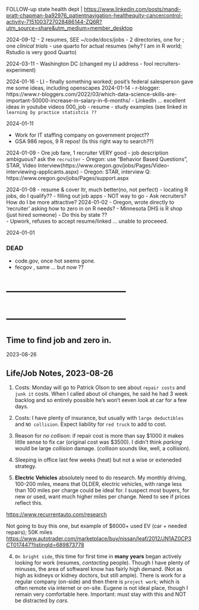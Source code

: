 FOLLOW-up
state health dept | 
<https://www.linkedin.com/posts/mandi-pratt-chapman-ba92976_patientnavigation-healthequity-cancercontrol-activity-7151003727028486144-ZQ6R?utm_source=share&utm_medium=member_desktop>

2024-09-12
- 2 resumes, SEE  ~/code/docs/jobs
	- 2 directories, one for ; one *clinical trials*
- use quarto for actual resumes  (why? I am in R world; Rstudio is very good Quarto)

2024-03-11
-  Washington DC (changed my LI address - fool recruiters-   experiment)

2024-01-16
-  LI - finally something worked;  posit's federal salesperson gave me some ideas, including openscapes
2024-01-14
- r-blogger:  https://www.r-bloggers.com/2022/03/which-data-science-skills-are-important-50000-increase-in-salary-in-6-months/
- LinkedIn  ... excellent ideas in youtube videos 000_job
- resume - study examples (see linked in `learning by practice statistcis ??`

2024-01-11

-  Work for IT staffing company on government project??
-  GSA 986 repos, 9 R repos!  (Is this right way to search??)

2024-01-09
-  Ore job fare, 1 recruiter VERY good
-  job description ambiguous?   ask the `recruiter`
-  Oregon:  use "Behavior Based Questions", STAR, Video Interview(https://www.oregon.gov/jobs/Pages/Video-interviewing-applicants.aspx)
-  Oregon:  STAR, interview Q: https://www.oregon.gov/jobs/Pages/support.aspx

2024-01-08
-  resume & cover ltr, much better(no, not perfect)
-  locating R jobs, do I qualify??
-  filling out job apps - NOT way to go
-  Ask recruiters?    How do I be more attractive?
2024-01-02
-  Oregon, wrote directly to 'recruiter' asking how to zero in on R needs?
-  Minnesota DHS is R shop (just hired someone)
-  Do this by state ??   
-  Upwork, refuses to accept resume/linked ... unable to proceeed.

2024-01-01


###   DEAD
-  code.gov, once hot seems gone.
-  fecgov ,   same ... but now ??

# -----------------------------------
# -----------------------------------



##    Time to find job and zero in.

2023-08-26  

## Life/Job Notes, 2023-08-26 

1.  Costs:  Monday will go to Patrick Olson to see about `repair costs` and `junk it ` costs.  When I called about oil changes, he said he had 3 week backlog and so entirely possible he's won't eeven look at car for a few days.

2.  Costs: I have plenty of insurance, but usually with `large deductibles` and `NO collision`.   Expect liability for `red truck` to add to cost.

3.  Reason for *no collison*:  if repair cost is more than say $1000 it makes
    little sense to fix car  (original cost was $3500).  I didn't think
    *parking* would be large *collision* damage.  (*collison* sounds like,
    well, a collision).

3.  Sleeping in office last few weeks (heat) but not a wise or exteneded strategy.


5.  **Electric Vehicles** absolutely need to do research.  My monthly driving, 100-200 miles, means that OLDER, electric vehicles, with range less than 100 miles per charge could be ideal for.  I suspect most buyers, for new or used, want much higher miles per change.  Need to see if prices reflect this.

   <https://www.recurrentauto.com/research>

Not going to buy this one, but example of $6000+ used EV (car + needed repairs); 50K miles
   <https://www.autotrader.com/marketplace/buy/nissan/leaf/2012/JN1AZ0CP3CT017447?listingId=689873778>

4.  `On bright side`, this time for first time in **many years** began actively  looking for work (resumes, *contacting* people).  Though I have plenty of minuses, the area of softwareI know has fairly high demand.  (Not as high as kidneys or kidney doctors, but still ample).  There is work for a regular company (on-side) and then there is `project work`; which is often remote via internet or on-site.   Eugene is not ideal place, though I remain very comfortable here.  Important:  must stay with this and NOT be distracted by *cars*.
